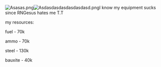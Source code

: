 [[File:Asasas.png|thumb]][[File:Asdasdasdasdasdasdasd.png|thumb]]I know my equipment sucks since RNGesus hates me T.T

my resources:

fuel - 70k

ammo - 70k

steel - 130k

bauxite - 40k<ac_metadata title="Can I try hard mode?"> </ac_metadata>